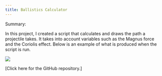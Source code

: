 ---
title: Ballistics Calculator
---
Summary:

In this project, I created a script that calculates and draws the path a projectile takes. It takes into account variables such as the Magnus force and the Coriolis effect. Below is an example of what is produced when the script is run.

![](path.png)

[Click here for the GitHub repository.]
